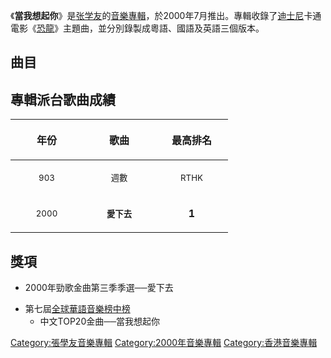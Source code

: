 {{Album infobox | <!-- See Wikipedia:WikiProject_Albums -->
| Name        = 當我想起你
| Type        = [[EP|EP]]
| Artist      = [[张学友|张学友]]
| Cover       = 
| Released    = 2000年7月
| Recorded    = 2000年
| Genre       = 
| Length      = 12分47秒
| Label       = [[上華唱片|上華唱片]]
| Number      = 
| Last album  = [[Jacky_Cheung_15|Jacky Cheung 15]]<br>（2000年）
| This album  = '''當我想起你'''<br>（2000年）
| Next album  = [[Touch_of_Love_(張學友專輯)|Touch of Love]]<br>（2000年）
}}

《'''當我想起你'''》是[[张学友|张学友]]的[[音樂專輯|音樂專輯]]，於2000年7月推出。專輯收錄了[[迪士尼|迪士尼]]卡通電影《[[恐龍_(電影)|恐龍]]》主題曲，並分別錄製成粵語、國語及英語三個版本。

==曲目==
{{tracklist
| headline        = Visual
| total_length    = 12:43

| all_music = [[Ron_Irving|Ron Irving]]
| all_arranger = [[Iskandar_Ismail|Iskandar Ismail]]
| all_producer = [[歐丁玉|歐丁玉]]

| title1         = 電腦檔案，不能播放
| note1          = computer data, not playable
| length1        = 0:17

| title2         = 當我想起你
| note2          = music video
| length2        = 4:08

| title3         = Something Only Love Can Do
| note3          = music video
| length3        = 4:08

| title4         = 愛下去
| note4          = music video
| length4        = 4:08
}}

{{tracklist
| headline        = Audio
| total_length    = 12:47

| lyrics_credits = yes
| longnote_column = yes

| title5         = 當我想起你
| lyrics5        = [[张学友|张学友]]
| note5          = 國語
| longnote5      = 
| length5        = 4:15

| title6         = Something Only Love Can Do
| lyrics6        = [[Dave_Pickell|Dave Pickell]]
| note6          = 英語
| longnote6      = 
| length6        = 4:15

| title7         = 愛下去
| lyrics7        = [[潘源良|潘源良]]
| note7          = 粵語
| longnote7      = 
| length7        = 4:17
}}

== 專輯派台歌曲成績 ==
{| class="wikitable"
!align="center" rowspan="2" | 年份
!align="center" rowspan="2" | 歌曲
!align="center" colspan="8" | 最高排名
|-
!width="100"|<small>903</small> !! width="100"|<small>週數</small> !! width="100"|<small>RTHK</small> !! width="100"|<small>週數</small> !! width="100"|<small>997</small> !! width="100"|<small>週數</small> !! width="100"|<small>TVB</small> !! width="100"|<small>週數</small>
|-
|align="center"| <small>2000</small> ||align="center"| <small>'''愛下去'''</small> ||align="center"| '''1''' ||align="center"| 5 ||align="center"| '''1''' ||align="center"| 7 ||align="center"| '''1''' ||align="center"| 6 ||align="center"| '''1''' ||align="center"| 5
|}

==獎項==
* 2000年勁歌金曲第三季季選──愛下去

*第七屆[[全球華語音樂榜中榜|全球華語音樂榜中榜]]
** 中文TOP20金曲──當我想起你

{{張學友}}
[[Category:張學友音樂專輯|Category:張學友音樂專輯]]
[[Category:2000年音樂專輯|Category:2000年音樂專輯]]
[[Category:香港音樂專輯|Category:香港音樂專輯]]